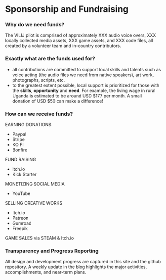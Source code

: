 # Sponsorship and Fundraising

### Why do we need funds?

The VILIJ pilot is comprised of approximately XXX audio voice overs, XXX locally collected media assets, XXX game assets, and XXX code files, all created by a volunteer team and in-country contributors.

### Exactly what are the funds used for?


- all contributions are committed to support local skills and talents such as voice acting (the audio files we need from native speakers), art work, photographs, scripts, etc.
- to the greatest extent possible, local support is prioritized for those with the **skills**, **opportunity** and **need**. For example, the living wage in rural Uganda is estimated to be around USD $177 per month. A small donation of USD $50 can make a difference!

### How can we receive funds?

EARNING DONATIONS

- Paypal
- Stripe
- KO FI
- Bonfire

FUND RAISING

- itch.io
- Kick Starter

MONETIZING SOCIAL MEDIA

- YouTube

SELLING CREATIVE WORKS

- Itch.io
- Patreon
- Gumroad
- Freepik

GAME SALES via STEAM & Itch.io

### Transparency and Progress Reporting

All design and development progress are captured in this site and the github repository.  A weekly update in the blog highlights the major activities, accomplishments, and near-term plans.